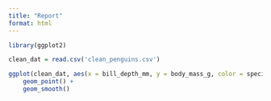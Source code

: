 ```yaml
---
title: "Report"
format: html
---
```



```r

library(ggplot2)

clean_dat = read.csv('clean_penguins.csv')

ggplot(clean_dat, aes(x = bill_depth_mm, y = body_mass_g, color = species)) +
    geom_point() +
    geom_smooth()


```

